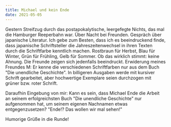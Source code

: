 ```yaml
---
title: Michael und kein Ende
date: 2021-05-05
---
```

Gestern Streifzug durch das postapokalytische, leergefegte Nichts, das mal die Hamburger Reeperbahn war. Über Nacht bei Freunden. Gespräch über japanische Literatur. Ich gebe zum Besten, dass ich es beeindruckend finde, dass japanische Schriftsteller die Jahreszeitenwechsel in ihren Texten durch die Schriftfarbe kenntlich machen. Rostbraun für Herbst, Blau für Winter, Grün für Frühling, Gelb für Sommer. Ob das wirklich stimmt: keine Ahnung. Die Freunde zeigen sich jedenfalls beeindruckt. Erwiderung meines Freundes M: Er kenne die verschiedenen Schriftfarben nur aus dem Buch "Die unendliche Geschichte". In billigeren Ausgaben werde mit kursiver Schrift gearbeitet, aber hochwertige Exemplare seien durchzogen mit grüner bzw. roter Schrift. 

Daraufhin Eingebung von mir: Kann es sein, dass Michael Ende die Arbeit an seinem erfolgreichsten Buch "Die unendliche Geschichte" nur aufgenommen hat, um seinem eigenen Nachnamen etwas entgegenzusetzen? "Ende!? Das wollen wir mal sehen!"

Humorige Grüße in die Runde!